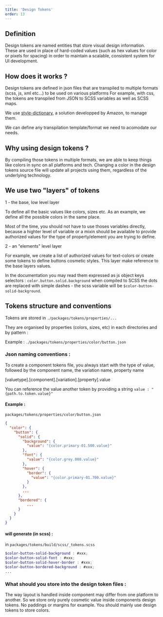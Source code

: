 ```yaml
---
title: 'Design Tokens'
order: 13
---
```


## Definition

Design tokens are named entities that store visual design information. These are used in place of hard-coded values (such as hex values for color or pixels for spacing) in order to maintain a scalable, consistent system for UI development.

## How does it works ?

Design tokens are defined in json files that are transpiled to multiple formats (scss, js, xml etc...) to be used on various platforms
For example, with css, the tokens are transpiled from JSON to SCSS variables as well as SCSS maps.

We use [style-dictionary](https://github.com/amzn/style-dictionary), a solution developped by Amazon, to manage them.

We can define any transpilation template/format we need to acomodate our needs.

## Why using design tokens ?

By compiling those tokens in multiple formats, we are able to keep things like colors in sync on all platforms and tech.
Changing a color in the design tokens source file will update all projects using them, regardless of the underlying technology.

## We use two "layers" of tokens

1 - the base, low level layer

To define all the basic values like colors, sizes etc.
As an example, we define all the possible colors in the same place.

Most of the time, you should not have to use thoses variables directly, because a highter level of variable or a mixin should be available to provide authorized values for the type of property/element you are trying to define.

2 - an "elements" level layer

For example, we create a list of authorized values for text-colors or create some tokens to define buttons cosmetic styles. This layer make reference to the base layers values.

In the documentation you may read them expressed as js object keys selectors : `color.button.solid.background` when compiled to SCSS the dots are replaced with simple dashes - the scss variable will be `$color-button-solid-background`.

## Tokens structure and conventions

Tokens are stored in `./packages/tokens/properties/...`

They are organised by properties (colors, sizes, etc) in each directories and by pattern :

Example : `./packages/tokens/properties/color/button.json`

### Json naming conventions :

To create a component tokens file, you always start with the type of value, followed by the component name, the variation name, property name

[valuetype].[component].[variation].[property].value

You can reference the value another token by providing a string `value : "{path.to.token.value}"`

#### Example :

`packages/tokens/properties/color/button.json`

```json
{
  "color": {
    "button": {
      "solid": {
        "background": {
          "value": "{color.primary-01.500.value}"
        },
        "font": {
          "value": "{color.grey.000.value}"
        },
        "hover": {
          "border": {
            "value": "{color.primary-01.700.value}"
          }
        },
        ...
      },
      "bordered": {
          ...
      }
    }
  }
}
```

#### will generate (in scss) :

in `packages/tokens/build/scss/_tokens.scss`

```scss
$color-button-solid-background : #xxx;
$color-button-solid-font : #xxx;
$color-button-solid-hover-border : #xxx;
$color-button-bordered-background : #xxx;
...
```

### What should you store into the design token files :

The way layout is handled inside component may differ from one platform to another.
So we store only purely cosmetic value inside components design tokens. No paddings or margins for example.
You should mainly use design tokens to store colors.
